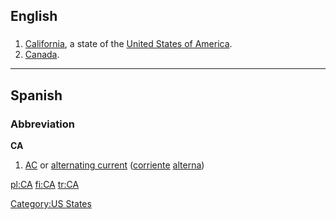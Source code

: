 {{see|Appendix:Variations of 'ca'}}

==English==

==={{Abbreviation}}===

# [[California]], a state of the [[United States of America]].
# [[Canada]].

[[Category:US States]]

----

==Spanish==

===Abbreviation===
'''CA'''

# [[AC]] or [[alternating current]] ([[corriente]] [[alterna]])

[[pl:CA]]
[[fi:CA]]
[[tr:CA]]